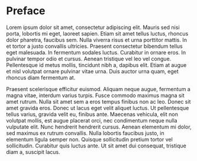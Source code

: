 # Preface {.unnumbered}

Lorem ipsum dolor sit amet, consectetur adipiscing elit. Mauris sed nisi porta, lobortis mi eget, laoreet sapien. Etiam sit amet tellus luctus, rhoncus dolor pharetra, faucibus sem. Nulla viverra risus et urna porttitor mattis. In et tortor a justo convallis ultricies. Praesent consectetur bibendum tellus eget malesuada. In fermentum sodales luctus. Curabitur in ornare eros. In pulvinar tempor odio et cursus. Aenean tristique vel leo vel congue. Pellentesque id metus mollis, tincidunt nibh a, dapibus elit. Etiam at augue et nisl volutpat ornare pulvinar vitae urna. Duis auctor urna quam, eget rhoncus diam fermentum at.

Praesent scelerisque efficitur euismod. Aliquam neque augue, fermentum a magna vitae, interdum varius turpis. Fusce commodo maximus magna sit amet rutrum. Nulla sit amet sem a eros tempus finibus non ac leo. Donec sit amet gravida eros. Donec ut lacus eget velit aliquet luctus. Ut pellentesque tellus varius, gravida velit eu, finibus ante. Maecenas vehicula, elit non volutpat mollis, est augue placerat orci, nec condimentum neque nulla vulputate elit. Nunc hendrerit hendrerit cursus. Aenean elementum mi dolor, sed maximus ex rutrum convallis. Nulla lobortis faucibus justo, in elementum ligula semper non. Quisque sollicitudin pretium tortor vel sollicitudin. Curabitur quis luctus ante. Ut sit amet dui consequat, tristique diam a, suscipit lacus.